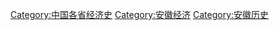[[Category:中国各省经济史|Category:中国各省经济史]]
[[Category:安徽经济|Category:安徽经济]]
[[Category:安徽历史|Category:安徽历史]]